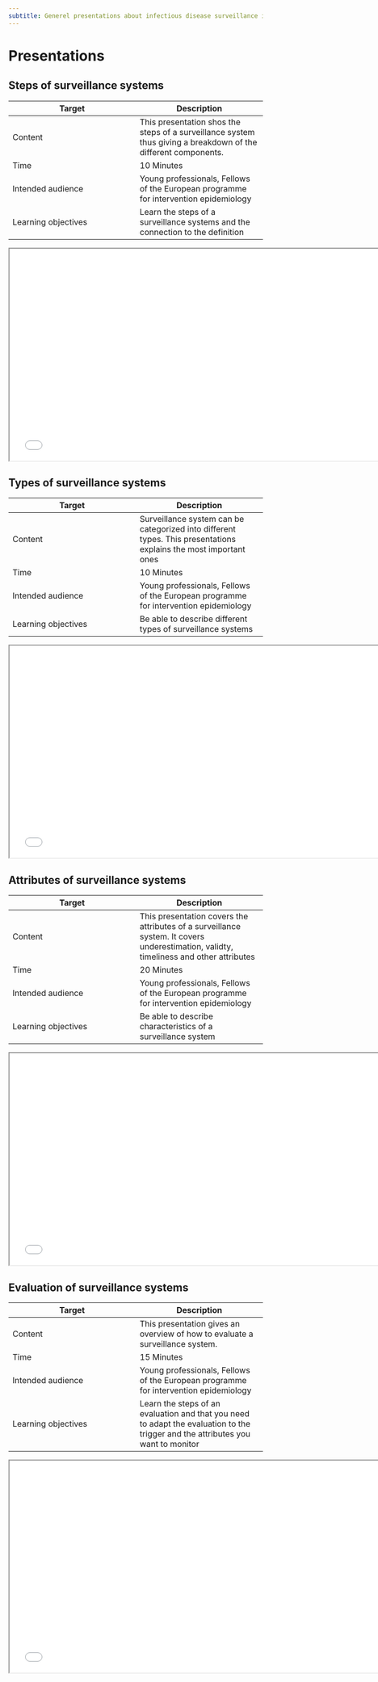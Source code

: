 ```yaml
---
subtitle: Generel presentations about infectious disease surveillance in english 
---
```


# Presentations {.unnumbered}


## Steps of surveillance systems

|Target|Description|
|---|---|
|Content|This presentation shos the steps of a surveillance system thus giving a breakdown of the different components. |
|Time|10 Minutes|
|Intended audience|Young professionals, Fellows of the European programme for intervention epidemiology| 
|Learning objectives|Learn the steps of a surveillance systems and the connection to the definition|
```{=html}
<iframe class="slide-deck" src="1_Overview/presentation_steps/"  width="750" height="420"></iframe>
```

## Types of surveillance systems

|Target|Description|
|---|---|
|Content|Surveillance system can be categorized into different types. This presentations explains the most important ones |
|Time|10 Minutes|
|Intended audience|Young professionals, Fellows of the European programme for intervention epidemiology| 
|Learning objectives|Be able to describe different types of surveillance systems|
```{=html}
<iframe class="slide-deck" src="1_Overview/presentation_types/"  width="750" height="420"></iframe>
```


## Attributes of surveillance systems

|Target|Description|
|---|---|
|Content|This presentation covers the attributes of a surveillance system. It covers underestimation, validty, timeliness and other attributes |
|Time|20 Minutes|
|Intended audience|Young professionals, Fellows of the European programme for intervention epidemiology| 
|Learning objectives|Be able to describe characteristics of a surveillance system|
```{=html}
<iframe class="slide-deck" src="1_Overview/presentation_attributes/"  width="750" height="420"></iframe>
```


## Evaluation of surveillance systems

|Target|Description|
|---|---|
|Content|This presentation gives an overview of how to evaluate a surveillance system. |
|Time|15 Minutes|
|Intended audience|Young professionals, Fellows of the European programme for intervention epidemiology| 
|Learning objectives|Learn the steps of an evaluation and that you need to adapt the evaluation to the trigger and the attributes you want to monitor|

```{=html}
<iframe class="slide-deck" src="1_Overview/presentation_evaluation/"  width="750" height="420"></iframe>
```

